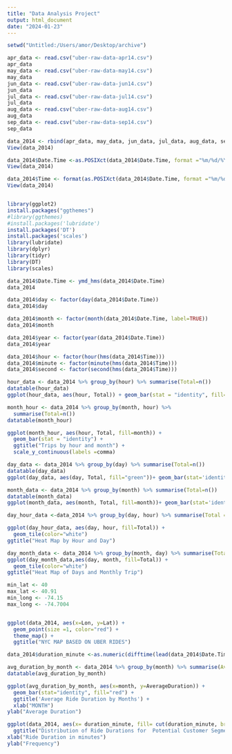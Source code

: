 ```yaml
---
title: "Data Analysis Project"
output: html_document
date: "2024-01-23"
---
```


```r
setwd("Untitled:/Users/amor/Desktop/archive")
```

```r
apr_data <- read.csv("uber-raw-data-apr14.csv")
apr_data
may_data <- read.csv("uber-raw-data-may14.csv")
may_data
jun_data <- read.csv("uber-raw-data-jun14.csv")
jun_data
jul_data <- read.csv("uber-raw-data-jul14.csv")
jul_data
aug_data <- read.csv("uber-raw-data-aug14.csv")
aug_data
sep_data <- read.csv("uber-raw-data-sep14.csv")
sep_data
```

```r
data_2014 <- rbind(apr_data, may_data, jun_data, jul_data, aug_data, sep_data)
View(data_2014)
```

```r
data_2014$Date.Time <-as.POSIXct(data_2014$Date.Time, format ="%m/%d/%Y %H:%M:%S")
View(data_2014)
```

```r
data_2014$Time <- format(as.POSIXct(data_2014$Date.Time, format ="%m/%d/%Y %H:%M:%S"),format = "%H:%M:%S" )
View(data_2014)
```

```r

```

```r
library(ggplot2)
install.packages("ggthemes")
#library(ggthemes)
#install.packages('lubridate')
install.packages('DT')
install.packages('scales')
library(lubridate)
library(dplyr)
library(tidyr)
library(DT)
library(scales)
```

```r
data_2014$Date.Time <- ymd_hms(data_2014$Date.Time)
data_2014

```

```r
data_2014$day <- factor(day(data_2014$Date.Time))
data_2014$day
```

```r
data_2014$month <- factor(month(data_2014$Date.Time, label=TRUE))
data_2014$month
```

```r
data_2014$year <- factor(year(data_2014$Date.Time))
data_2014$year
```

```r
data_2014$hour <- factor(hour(hms(data_2014$Time)))
data_2014$minute <- factor(minute(hms(data_2014$Time)))
data_2014$second <- factor(second(hms(data_2014$Time)))
```

```r
hour_data <- data_2014 %>% group_by(hour) %>% summarise(Total=n())
datatable(hour_data)
ggplot(hour_data, aes(hour, Total)) + geom_bar(stat = "identity", fill="steelblue", color="red") +ggtitle("Trips by Hour") + scale_y_continuous(labels = comma)
```

```r
month_hour <- data_2014 %>% group_by(month, hour) %>%
  summarise(Total=n())
datatable(month_hour)

ggplot(month_hour, aes(hour, Total, fill=month)) +
  geom_bar(stat = "identity") +
  ggtitle("Trips by hour and month") +
  scale_y_continuous(labels =comma)
```

```r
day_data <- data_2014 %>% group_by(day) %>% summarise(Total=n())
datatable(day_data)
ggplot(day_data, aes(day, Total, fill="green"))+ geom_bar(stat='identity') + ggtitle("Trips by Day") +scale_y_continuous(labels=comma)
```

```r
month_data <- data_2014 %>% group_by(month) %>% summarise(Total=n())
datatable(month_data)
ggplot(month_data, aes(month, Total, fill=month))+ geom_bar(stat='identity') + ggtitle("Trips in a month") +scale_y_continuous(labels=comma)
```

```r
day_hour_data <-data_2014 %>% group_by(day, hour) %>% summarise(Total =n())

ggplot(day_hour_data, aes(day, hour, fill=Total)) +
  geom_tile(color="white")
ggtitle("Heat Map by Hour and Day")
```

```r
day_month_data <- data_2014 %>% group_by(month, day) %>% summarise(Total=n())
ggplot(day_month_data,aes(day, month, fill=Total)) +
  geom_tile(color="white")
ggtitle("Heat Map of Days and Monthly Trip")
```

```r
min_lat <- 40
max_lat <- 40.91
min_long <- -74.15
max_long <- -74.7004


ggplot(data_2014, aes(x=Lon, y=Lat)) +
  geom_point(size =1, color="red") +
  theme_map() +
  ggtitle("NYC MAP BASED ON UBER RIDES")

```

```r
data_2014$duration_minute <-as.numeric(difftime(lead(data_2014$Date.Time),data_2014$Date.Time, units = "mins"))
```

```r
avg_duration_by_month <- data_2014 %>% group_by(month) %>% summarise(AverageDuration = mean(duration_minute, na.rm =T))
datatable(avg_duration_by_month)

ggplot(avg_duration_by_month, aes(x=month, y=AverageDuration)) +
  geom_bar(stat="identity", fill="red") +
  ggtitle('Average Ride Duration by Months') +
  xlab("MONTH")
ylab("Average Duration")
```

```r
ggplot(data_2014, aes(x= duration_minute, fill= cut(duration_minute, breaks=c(0,10,20,30,40, Inf)))) +geom_histogram(binwidth = 5,  position = "identity") +
  ggtitle("Distribution of Ride Durations for  Potential Customer Segments")
xlab("Ride Duration in minutes")
ylab("Frequency")
```
